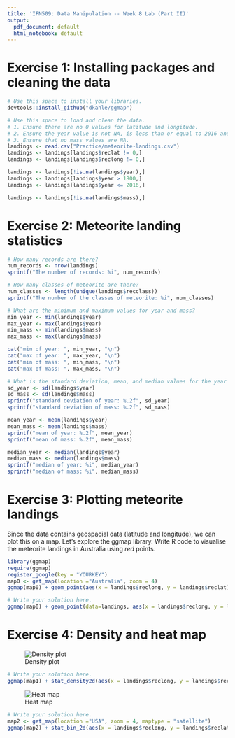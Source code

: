 ```yaml
---
title: 'IFN509: Data Manipulation -- Week 8 Lab (Part II)'
output:
  pdf_document: default
  html_notebook: default
---
```


# Exercise 1: Installing packages and cleaning the data
```r
# Use this space to install your libraries.
devtools::install_github("dkahle/ggmap")
```

```r
# Use this space to load and clean the data.
# 1. Ensure there are no 0 values for latitude and longitude.
# 2. Ensure the year value is not NA, is less than or equal to 2016 and larger than 1800.
# 3. Ensure that no mass values are NA.
landings <- read.csv("Practice/meteorite-landings.csv")
landings <- landings[landings$reclat != 0,]
landings <- landings[landings$reclong != 0,]

landings <- landings[!is.na(landings$year),]
landings <- landings[landings$year > 1800,]
landings <- landings[landings$year <= 2016,]

landings <- landings[!is.na(landings$mass),]

```

# Exercise 2: Meteorite landing statistics

```r
# How many records are there?
num_records <- nrow(landings)
sprintf("The number of records: %i", num_records)

# How many classes of meteorite are there?
num_classes <- length(unique(landings$recclass))
sprintf("The number of the classes of meteorite: %i", num_classes)

# What are the minimum and maximum values for year and mass?
min_year <- min(landings$year)
max_year <- max(landings$year)
min_mass <- min(landings$mass)
max_mass <- max(landings$mass)

cat("min of year: ", min_year, "\n")
cat("max of year: ", max_year, "\n")
cat("min of mass: ", min_mass, "\n")
cat("max of mass: ", max_mass, "\n")

# What is the standard deviation, mean, and median values for the year and mass?
sd_year <- sd(landings$year)
sd_mass <- sd(landings$mass)
sprintf("standard deviation of year: %.2f", sd_year)
sprintf("standard deviation of mass: %.2f", sd_mass)

mean_year <- mean(landings$year)
mean_mass <- mean(landings$mass)
sprintf("mean of year: %.2f", mean_year)
sprintf("mean of mass: %.2f", mean_mass)

median_year <- median(landings$year)
median_mass <- median(landings$mass)
sprintf("median of year: %i", median_year)
sprintf("median of mass: %i", median_mass)
```

# Exercise 3: Plotting meteorite landings

Since the data contains geospacial data (latitude and longitude), we can plot this on a map. Let's explore the ggmap library. Write R code to visualise the meteorite landings in Australia using *red* points.

```r
library(ggmap)
require(ggmap)
register_google(key = "YOURKEY")
map0 <- get_map(location ="Australia", zoom = 4)
ggmap(map0) + geom_point(aes(x = landings$reclong, y = landings$reclat), data=landings, color="red")
```


```r
# Write your solution here.
ggmap(map0) + geom_point(data=landings, aes(x = landings$reclong, y = landings$reclat, size = landings$mass, color=landings$year))
```

# Exercise 4: Density and heat map

![Density plot](p1.png)

```r
# Write your solution here.
ggmap(map1) + stat_density2d(aes(x = landings$reclong, y = landings$reclat), alpha=0.5, size=2, bins= 30, geom = "polygon", data=landings) +  geom_density_2d(data=landings, aes(x = landings$reclong, y = landings$reclat), alpha=0.5, bins= 30)
```


![Heat map](p2.png)

```r
# Write your solution here.
map2 <- get_map(location ="USA", zoom = 4, maptype = "satellite")
ggmap(map2) + stat_bin_2d(aes(x = landings$reclong, y = landings$reclat), size = .1, bins = 30, alpha = 0.8, data=landings)

```



